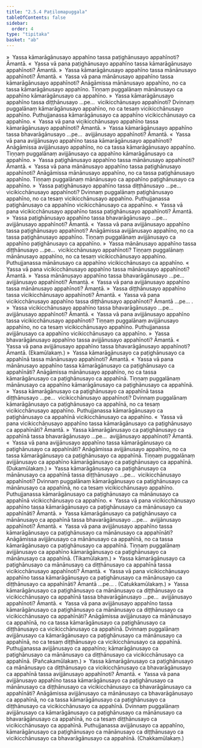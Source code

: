 ```yaml
---
title: "2.5.4 Paṭilomapuggala"
tableOfContents: false
sidebar:
  order: 4
type: "tipitaka"
basket: "ab"
---
```



<DynamicBreadcrumb />

<Division number="297">

<Paragraph number="2038">
»  Yassa kāmarāgānusayo appahīno tassa paṭighānusayo appahīnoti? Āmantā.
</Paragraph>

<Paragraph number="2039">
«  Yassa vā pana paṭighānusayo appahīno tassa kāmarāgānusayo appahīnoti? Āmantā.
</Paragraph>

<Paragraph number="2040">
»  Yassa kāmarāgānusayo appahīno tassa mānānusayo appahīnoti? Āmantā.
</Paragraph>

<Paragraph number="2041">
«  Yassa vā pana mānānusayo appahīno tassa kāmarāgānusayo appahīnoti?
</Paragraph>

<Paragraph number="2042">
Anāgāmissa mānānusayo appahīno, no ca tassa kāmarāgānusayo appahīno. Tiṇṇaṃ puggalānaṃ mānānusayo ca appahīno kāmarāgānusayo ca appahīno.
</Paragraph>

<Paragraph number="2043">
»  Yassa kāmarāgānusayo appahīno tassa diṭṭhānusayo …pe…  vicikicchānusayo appahīnoti?
</Paragraph>

<Paragraph number="2044">
Dvinnaṃ puggalānaṃ kāmarāgānusayo appahīno, no ca tesaṃ vicikicchānusayo appahīno. Puthujjanassa kāmarāgānusayo ca appahīno vicikicchānusayo ca appahīno.
</Paragraph>

<Paragraph number="2045">
«  Yassa vā pana vicikicchānusayo appahīno tassa kāmarāgānusayo appahīnoti? Āmantā.
</Paragraph>

<Paragraph number="2046">
»  Yassa kāmarāgānusayo appahīno tassa bhavarāgānusayo …pe…  avijjānusayo appahīnoti? Āmantā.
</Paragraph>

<Paragraph number="2047">
«  Yassa vā pana avijjānusayo appahīno tassa kāmarāgānusayo appahīnoti?
</Paragraph>

<Paragraph number="2048">
Anāgāmissa avijjānusayo appahīno, no ca tassa kāmarāgānusayo appahīno. Tiṇṇaṃ puggalānaṃ avijjānusayo ca appahīno kāmarāgānusayo ca appahīno.
</Paragraph>

</Division>
<Division number="298">

<Paragraph number="2049">
»  Yassa paṭighānusayo appahīno tassa mānānusayo appahīnoti? Āmantā.
</Paragraph>

<Paragraph number="2050">
«  Yassa vā pana mānānusayo appahīno tassa paṭighānusayo appahīnoti?
</Paragraph>

<Paragraph number="2051">
Anāgāmissa mānānusayo appahīno, no ca tassa paṭighānusayo appahīno. Tiṇṇaṃ puggalānaṃ mānānusayo ca appahīno paṭighānusayo ca appahīno.
</Paragraph>

<Paragraph number="2052">
»  Yassa paṭighānusayo appahīno tassa diṭṭhānusayo …pe…  vicikicchānusayo appahīnoti?
</Paragraph>

<Paragraph number="2053">
Dvinnaṃ puggalānaṃ paṭighānusayo appahīno, no ca tesaṃ vicikicchānusayo appahīno. Puthujjanassa paṭighānusayo ca appahīno vicikicchānusayo ca appahīno.
</Paragraph>

<Paragraph number="2054">
«  Yassa vā pana vicikicchānusayo appahīno tassa paṭighānusayo appahīnoti? Āmantā.
</Paragraph>

<Paragraph number="2055">
»  Yassa paṭighānusayo appahīno tassa bhavarāgānusayo …pe…  avijjānusayo appahīnoti? Āmantā.
</Paragraph>

<Paragraph number="2056">
«  Yassa vā pana avijjānusayo appahīno tassa paṭighānusayo appahīnoti?
</Paragraph>

<Paragraph number="2057">
Anāgāmissa avijjānusayo appahīno, no ca tassa paṭighānusayo appahīno. Tiṇṇaṃ puggalānaṃ avijjānusayo ca appahīno paṭighānusayo ca appahīno.
</Paragraph>

</Division>
<Division number="299">

<Paragraph number="2058">
»  Yassa mānānusayo appahīno tassa diṭṭhānusayo …pe…  vicikicchānusayo appahīnoti?
</Paragraph>

<Paragraph number="2059">
Tiṇṇaṃ puggalānaṃ mānānusayo appahīno, no ca tesaṃ vicikicchānusayo appahīno. Puthujjanassa mānānusayo ca appahīno vicikicchānusayo ca appahīno.
</Paragraph>

<Paragraph number="2060">
«  Yassa vā pana vicikicchānusayo appahīno tassa mānānusayo appahīnoti? Āmantā.
</Paragraph>

<Paragraph number="2061">
»  Yassa mānānusayo appahīno tassa bhavarāgānusayo …pe…  avijjānusayo appahīnoti? Āmantā.
</Paragraph>

<Paragraph number="2062">
«  Yassa vā pana avijjānusayo appahīno tassa mānānusayo appahīnoti? Āmantā.
</Paragraph>

</Division>
<Division number="300">

<Paragraph number="2063">
»  Yassa diṭṭhānusayo appahīno tassa vicikicchānusayo appahīnoti? Āmantā.
</Paragraph>

<Paragraph number="2064">
«  Yassa vā pana vicikicchānusayo appahīno tassa diṭṭhānusayo appahīnoti? Āmantā …pe… .
</Paragraph>

</Division>
<Division number="301">

<Paragraph number="2065">
»  Yassa vicikicchānusayo appahīno tassa bhavarāgānusayo …pe…  avijjānusayo appahīnoti? Āmantā.
</Paragraph>

<Paragraph number="2066">
«  Yassa vā pana avijjānusayo appahīno tassa vicikicchānusayo appahīnoti?
</Paragraph>

<Paragraph number="2067">
Tiṇṇaṃ puggalānaṃ avijjānusayo appahīno, no ca tesaṃ vicikicchānusayo appahīno. Puthujjanassa avijjānusayo ca appahīno vicikicchānusayo ca appahīno.
</Paragraph>

</Division>
<Division number="302">

<Paragraph number="2068">
»  Yassa bhavarāgānusayo appahīno tassa avijjānusayo appahīnoti? Āmantā.
</Paragraph>

<Paragraph number="2069">
«  Yassa vā pana avijjānusayo appahīno tassa bhavarāgānusayo appahīnoti? Āmantā. (Ekamūlakaṃ.)
</Paragraph>

</Division>
<Division number="303">

<Paragraph number="2070">
»  Yassa kāmarāgānusayo ca paṭighānusayo ca appahīnā tassa mānānusayo appahīnoti? Āmantā.
</Paragraph>

<Paragraph number="2071">
«  Yassa vā pana mānānusayo appahīno tassa kāmarāgānusayo ca paṭighānusayo ca appahīnāti?
</Paragraph>

<Paragraph number="2072">
Anāgāmissa mānānusayo appahīno, no ca tassa kāmarāgānusayo ca paṭighānusayo ca appahīnā. Tiṇṇaṃ puggalānaṃ mānānusayo ca appahīno kāmarāgānusayo ca paṭighānusayo ca appahīnā.
</Paragraph>

<Paragraph number="2073">
»  Yassa kāmarāgānusayo ca paṭighānusayo ca appahīnā tassa diṭṭhānusayo …pe…  vicikicchānusayo appahīnoti?
</Paragraph>

<Paragraph number="2074">
Dvinnaṃ puggalānaṃ kāmarāgānusayo ca paṭighānusayo ca appahīnā, no ca tesaṃ vicikicchānusayo appahīno. Puthujjanassa kāmarāgānusayo ca paṭighānusayo ca appahīnā vicikicchānusayo ca appahīno.
</Paragraph>

<Paragraph number="2075">
«  Yassa vā pana vicikicchānusayo appahīno tassa kāmarāgānusayo ca paṭighānusayo ca appahīnāti? Āmantā.
</Paragraph>

<Paragraph number="2076">
»  Yassa kāmarāgānusayo ca paṭighānusayo ca appahīnā tassa bhavarāgānusayo …pe…  avijjānusayo appahīnoti? Āmantā.
</Paragraph>

<Paragraph number="2077">
«  Yassa vā pana avijjānusayo appahīno tassa kāmarāgānusayo ca paṭighānusayo ca appahīnāti?
</Paragraph>

<Paragraph number="2078">
Anāgāmissa avijjānusayo appahīno, no ca tassa kāmarāgānusayo ca paṭighānusayo ca appahīnā. Tiṇṇaṃ puggalānaṃ avijjānusayo ca appahīno kāmarāgānusayo ca paṭighānusayo ca appahīnā. (Dukamūlakaṃ.)
</Paragraph>

</Division>
<Division number="304">

<Paragraph number="2079">
»  Yassa kāmarāgānusayo ca paṭighānusayo ca mānānusayo ca appahīnā tassa diṭṭhānusayo …pe…  vicikicchānusayo appahīnoti?
</Paragraph>

<Paragraph number="2080">
Dvinnaṃ puggalānaṃ kāmarāgānusayo ca paṭighānusayo ca mānānusayo ca appahīnā, no ca tesaṃ vicikicchānusayo appahīno. Puthujjanassa kāmarāgānusayo ca paṭighānusayo ca mānānusayo ca appahīnā vicikicchānusayo ca appahīno.
</Paragraph>

<Paragraph number="2081">
«  Yassa vā pana vicikicchānusayo appahīno tassa kāmarāgānusayo ca paṭighānusayo ca mānānusayo ca appahīnāti? Āmantā.
</Paragraph>

<Paragraph number="2082">
»  Yassa kāmarāgānusayo ca paṭighānusayo ca mānānusayo ca appahīnā tassa bhavarāgānusayo …pe…  avijjānusayo appahīnoti? Āmantā.
</Paragraph>

<Paragraph number="2083">
«  Yassa vā pana avijjānusayo appahīno tassa kāmarāgānusayo ca paṭighānusayo ca mānānusayo ca appahīnāti?
</Paragraph>

<Paragraph number="2084">
Anāgāmissa avijjānusayo ca mānānusayo ca appahīnā, no ca tassa kāmarāgānusayo ca paṭighānusayo ca appahīnā. Tiṇṇaṃ puggalānaṃ avijjānusayo ca appahīno kāmarāgānusayo ca paṭighānusayo ca mānānusayo ca appahīnā. (Tikamūlakaṃ.)
</Paragraph>

</Division>
<Division number="305">

<Paragraph number="2085">
»  Yassa kāmarāgānusayo ca paṭighānusayo ca mānānusayo ca diṭṭhānusayo ca appahīnā tassa vicikicchānusayo appahīnoti? Āmantā.
</Paragraph>

<Paragraph number="2086">
«  Yassa vā pana vicikicchānusayo appahīno tassa kāmarāgānusayo ca paṭighānusayo ca mānānusayo ca diṭṭhānusayo ca appahīnāti? Āmantā …pe… . (Catukkamūlakaṃ.)
</Paragraph>

</Division>
<Division number="306">

<Paragraph number="2087">
»  Yassa kāmarāgānusayo ca paṭighānusayo ca mānānusayo ca diṭṭhānusayo ca vicikicchānusayo ca appahīnā tassa bhavarāgānusayo …pe…  avijjānusayo appahīnoti? Āmantā.
</Paragraph>

<Paragraph number="2088">
«  Yassa vā pana avijjānusayo appahīno tassa kāmarāgānusayo ca paṭighānusayo ca mānānusayo ca diṭṭhānusayo ca vicikicchānusayo ca appahīnāti?
</Paragraph>

<Paragraph number="2089">
Anāgāmissa avijjānusayo ca mānānusayo ca appahīnā, no ca tassa kāmarāgānusayo ca paṭighānusayo ca diṭṭhānusayo ca vicikicchānusayo ca appahīnā. Dvinnaṃ puggalānaṃ avijjānusayo ca kāmarāgānusayo ca paṭighānusayo ca mānānusayo ca appahīnā, no ca tesaṃ diṭṭhānusayo ca vicikicchānusayo ca appahīnā. Puthujjanassa avijjānusayo ca appahīno; kāmarāgānusayo ca paṭighānusayo ca mānānusayo ca diṭṭhānusayo ca vicikicchānusayo ca appahīnā. (Pañcakamūlakaṃ.)
</Paragraph>

</Division>
<Division number="307">

<Paragraph number="2090">
»  Yassa kāmarāgānusayo ca paṭighānusayo ca mānānusayo ca diṭṭhānusayo ca vicikicchānusayo ca bhavarāgānusayo ca appahīnā tassa avijjānusayo appahīnoti? Āmantā.
</Paragraph>

<Paragraph number="2091">
«  Yassa vā pana avijjānusayo appahīno tassa kāmarāgānusayo ca paṭighānusayo ca mānānusayo ca diṭṭhānusayo ca vicikicchānusayo ca bhavarāgānusayo ca appahīnāti?
</Paragraph>

<Paragraph number="2092">
Anāgāmissa avijjānusayo ca mānānusayo ca bhavarāgānusayo ca appahīnā, no ca tassa kāmarāgānusayo ca paṭighānusayo ca diṭṭhānusayo ca vicikicchānusayo ca appahīnā. Dvinnaṃ puggalānaṃ avijjānusayo ca kāmarāgānusayo ca paṭighānusayo ca mānānusayo ca bhavarāgānusayo ca appahīnā, no ca tesaṃ diṭṭhānusayo ca vicikicchānusayo ca appahīnā. Puthujjanassa avijjānusayo ca appahīno, kāmarāgānusayo ca paṭighānusayo ca mānānusayo ca diṭṭhānusayo ca vicikicchānusayo ca bhavarāgānusayo ca appahīnā. (Chakkamūlakaṃ.)
</Paragraph>
</Division>